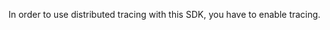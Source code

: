 In order to use distributed tracing with this SDK, you have to <PlatformLink to="/performance/">enable tracing</PlatformLink>.
